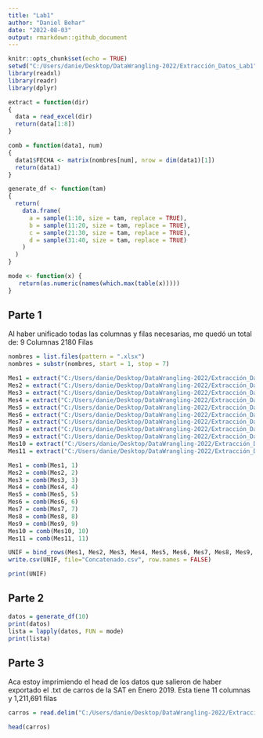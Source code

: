 ```yaml
---
title: "Lab1"
author: "Daniel Behar"
date: "2022-08-03"
output: rmarkdown::github_document
---
```


```r
knitr::opts_chunk$set(echo = TRUE)
setwd("C:/Users/danie/Desktop/DataWrangling-2022/Extracción_Datos_Lab1")
library(readxl)
library(readr)
library(dplyr)
```

```r
extract = function(dir)
{
  data = read_excel(dir)
  return(data[1:8])
}

comb = function(data1, num)
{
  data1$FECHA <- matrix(nombres[num], nrow = dim(data1)[1])
  return(data1)
}

generate_df <- function(tam)
{ 
  return(
    data.frame(
      a = sample(1:10, size = tam, replace = TRUE),
      b = sample(11:20, size = tam, replace = TRUE),
      c = sample(21:30, size = tam, replace = TRUE),
      d = sample(31:40, size = tam, replace = TRUE)
    )
  )
}

mode <- function(x) {
   return(as.numeric(names(which.max(table(x)))))
}
```


## Parte 1

Al haber unificado todas las columnas y filas necesarias, me quedó un total de:
9 Columnas
2180 Filas

```r
nombres = list.files(pattern = ".xlsx")
nombres = substr(nombres, start = 1, stop = 7)

Mes1 = extract("C:/Users/danie/Desktop/DataWrangling-2022/Extracción_Datos_Lab1/01-2018.xlsx")
Mes2 = extract("C:/Users/danie/Desktop/DataWrangling-2022/Extracción_Datos_Lab1/02-2018.xlsx")
Mes3 = extract("C:/Users/danie/Desktop/DataWrangling-2022/Extracción_Datos_Lab1/03-2018.xlsx")
Mes4 = extract("C:/Users/danie/Desktop/DataWrangling-2022/Extracción_Datos_Lab1/04-2018.xlsx")
Mes5 = extract("C:/Users/danie/Desktop/DataWrangling-2022/Extracción_Datos_Lab1/05-2018.xlsx")
Mes6 = extract("C:/Users/danie/Desktop/DataWrangling-2022/Extracción_Datos_Lab1/06-2018.xlsx")
Mes7 = extract("C:/Users/danie/Desktop/DataWrangling-2022/Extracción_Datos_Lab1/07-2018.xlsx")
Mes8 = extract("C:/Users/danie/Desktop/DataWrangling-2022/Extracción_Datos_Lab1/08-2018.xlsx")
Mes9 = extract("C:/Users/danie/Desktop/DataWrangling-2022/Extracción_Datos_Lab1/09-2018.xlsx")
Mes10 = extract("C:/Users/danie/Desktop/DataWrangling-2022/Extracción_Datos_Lab1/10-2018.xlsx")
Mes11 = extract("C:/Users/danie/Desktop/DataWrangling-2022/Extracción_Datos_Lab1/11-2018.xlsx")

Mes1 = comb(Mes1, 1)
Mes2 = comb(Mes2, 2)
Mes3 = comb(Mes3, 3)
Mes4 = comb(Mes4, 4)
Mes5 = comb(Mes5, 5)
Mes6 = comb(Mes6, 6)
Mes7 = comb(Mes7, 7)
Mes8 = comb(Mes8, 8)
Mes9 = comb(Mes9, 9)
Mes10 = comb(Mes10, 10)
Mes11 = comb(Mes11, 11)

UNIF = bind_rows(Mes1, Mes2, Mes3, Mes4, Mes5, Mes6, Mes7, Mes8, Mes9, Mes10, Mes11)
write.csv(UNIF, file="Concatenado.csv", row.names = FALSE)
```

```r
print(UNIF)
```


## Parte 2

```r
datos = generate_df(10)
print(datos)
lista = lapply(datos, FUN = mode)
print(lista)
```

## Parte 3
Aca estoy imprimiendo el head de los datos que salieron de haber exportado el .txt de
carros de la SAT en Enero 2019.
Esta tiene 11 columnas y 1,211,691 filas

```r
carros = read.delim("C:/Users/danie/Desktop/DataWrangling-2022/Extracción_Datos_Lab1/INE_PARQUE_VEHICULAR_080219.txt", header = TRUE, sep = '|')
```

```r
head(carros)
```

